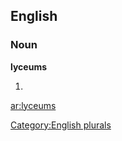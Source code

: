 
==English==

===Noun===
'''lyceums'''

# {{plural of|[[lyceum]]}}

[[Category:English plurals]]

[[ar:lyceums]]